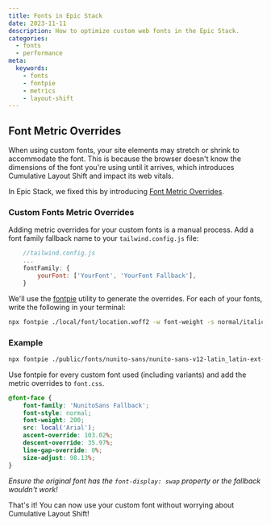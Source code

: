 ```yaml
---
title: Fonts in Epic Stack
date: 2023-11-11
description: How to optimize custom web fonts in the Epic Stack.  
categories:
  - fonts
  - performance
meta:
  keywords:
    - fonts
    - fontpie
    - metrics
    - layout-shift 
---
```

## Font Metric Overrides

When using custom fonts, your site elements may stretch or shrink to accommodate
the font. This is because the browser doesn't know the dimensions of the font
you're using until it arrives, which introduces Cumulative Layout Shift and
impact its web vitals.

In Epic Stack, we fixed this by introducing
[Font Metric Overrides](https://github.com/epicweb-dev/epic-stack/pull/128/files).

### Custom Fonts Metric Overrides

Adding metric overrides for your custom fonts is a manual process. Add a font
family fallback name to your `tailwind.config.js` file:

```js
    //tailwind.config.js
    ...
    fontFamily: {
        yourFont: ['YourFont', 'YourFont Fallback'],
    }
```

We'll use the [fontpie](https://www.npmjs.com/package/fontpie) utility to
generate the overrides. For each of your fonts, write the following in your
terminal:

```bash
npx fontpie ./local/font/location.woff2 -w font-weight -s normal/italic -n YourFont
```

### Example

```sh
npx fontpie ./public/fonts/nunito-sans/nunito-sans-v12-latin_latin-ext-200.woff2 -w 200 -s normal -n NunitoSans
```

Use fontpie for every custom font used (including variants) and add the metric
overrides to `font.css`.

```css
@font-face {
	font-family: 'NunitoSans Fallback';
	font-style: normal;
	font-weight: 200;
	src: local('Arial');
	ascent-override: 103.02%;
	descent-override: 35.97%;
	line-gap-override: 0%;
	size-adjust: 98.13%;
}
```

_Ensure the original font has the `font-display: swap` property or the fallback
wouldn't work!_

That's it! You can now use your custom font without worrying about Cumulative
Layout Shift!
